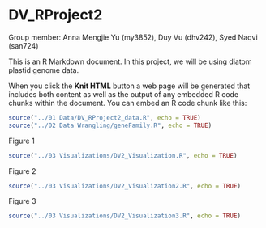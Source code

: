 DV_RProject2
========================================================
Group member: Anna Mengjie Yu (my3852),  Duy Vu (dhv242),  Syed Naqvi (san724)

This is an R Markdown document. In this project, we will be using diatom plastid genome data.

When you click the **Knit HTML** button a web page will be generated that includes both content as well as the output of any embedded R code chunks within the document. You can embed an R code chunk like this:

```r
source("../01 Data/DV_RProject2_data.R", echo = TRUE)
source("../02 Data Wrangling/geneFamily.R", echo = TRUE)
```

Figure 1
```r
source("../03 Visualizations/DV2_Visualization.R", echo = TRUE)
```

Figure 2
```r
source("../03 Visualizations/DV2_Visualization2.R", echo = TRUE)
```

Figure 3
```r
source("../03 Visualizations/DV2_Visualization3.R", echo = TRUE)
```

